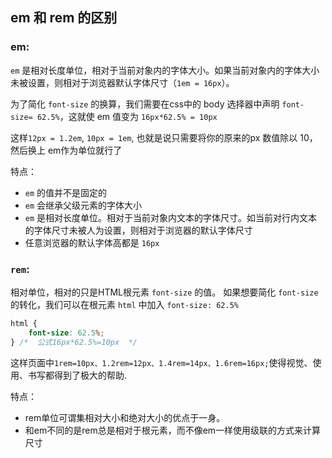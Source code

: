 ## em 和 rem 的区别

### em:

`em` 是相对长度单位，相对于当前对象内的字体大小。如果当前对象内的字体大小未被设置，则相对于浏览器默认字体尺寸（`1em = 16px`）。

为了简化 `font-size` 的换算，我们需要在css中的 body 选择器中声明 `font-size= 62.5%`，这就使 em 值变为 `16px*62.5% = 10px`

这样`12px = 1.2em`, `10px = 1em`, 也就是说只需要将你的原来的px 数值除以 10，然后换上 em作为单位就行了

特点：
- `em` 的值并不是固定的
- `em` 会继承父级元素的字体大小
- `em` 是相对长度单位。相对于当前对象内文本的字体尺寸。如当前对行内文本的字体尺寸未被人为设置，则相对于浏览器的默认字体尺寸
- 任意浏览器的默认字体高都是 `16px`

### `rem`:

相对单位，相对的只是HTML根元素 `font-size` 的值。
如果想要简化 `font-size` 的转化，我们可以在根元素 `html` 中加入 `font-size: 62.5%`
```css
html {
    font-size: 62.5%; 
} /*  公式16px*62.5%=10px  */ 
```
这样页面中`1rem=10px、1.2rem=12px、1.4rem=14px、1.6rem=16px;`使得视觉、使用、书写都得到了极大的帮助.

特点：
- rem单位可谓集相对大小和绝对大小的优点于一身。
- 和em不同的是rem总是相对于根元素，而不像em一样使用级联的方式来计算尺寸